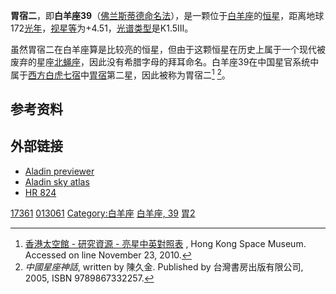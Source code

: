 {{Starbox begin
| name = 胃宿二（白羊座39）<br> 39 Arietis 
}}
{{Starbox image
|  image= [[文件:Weixiu.png|300px]]
|  caption=}}
{{Starbox observe
| epoch = J2000
|   constell=[[白羊座|白羊座]]
|  星官=[[胃宿|胃宿]] [[胃_(星官)|胃]]
| ra = {{RA|02|47|54.54}} 
| dec = {{DEC|+29|14|49.6}} 
| appmag_v = 4.51
}}
{{Starbox character
| class=K1.5III (C) ~
| r-i = 0.58 
| v-r = 
| b-v= 1.11
| u-b= 1.05
| variable=}}
{{Starbox astrometry
| radial_v = -14.9
| prop_mo_ra = 149.47 ± 0.25 <ref name="hipparcos">{{cite web | url=http://webviz.u-strasbg.fr/viz-bin/VizieR-5?-out.add=.&-source=I/311/hip2&recno=13028 | title=HIP 13061 | work=Hipparcos, the New Reduction | author=van Leeuwen, F. | year=2007 | accessdate=2009-12-09}}</ref>
| prop_mo_dec = -127.05 ± 0.18 <ref name="hipparcos"/>
| parallax = 19.01 
| p_error = 0.21
| parallax_footnote = <ref name="hipparcos"/>
| absmag_v = 
}}
{{Starbox detail|
  mass=0,8 |
  radius=0,9 |
  luminosity=0,4 | 
  temperature=3,500–5,000 |
  metal= |
  rotation= < 17 km/s |
  age= }}
{{Starbox catalog
| names=39 Arietis, [[Harvard_Revised_catalogue|HR]] 824, [[Bonner_Durchmusterung|BD]] +28 462, [[Henry_Draper_catalogue|HD]] 17361, [[Smithsonian_Astrophysical_Observatory_Star_Catalog|SAO]] 75578, GC 3356, [[Hipparcos_catalogue|HIP]] 13061. 
}}
{{Starbox reference |
  Simbad=HD+17361
| ARICNS = }}
{{Starbox end}}
'''胃宿二'''，即'''白羊座39'''（[[佛兰斯蒂德命名法|佛兰斯蒂德命名法]]），是一颗位于[[白羊座|白羊座]]的[[恒星|恒星]]，距离地球172[[光年|光年]]，[[视星等|视星等]]为+4.51，[[恒星光谱|光谱类型]]是K1.5III。

虽然胃宿二在白羊座算是比较亮的恒星，但由于这颗恒星在历史上属于一个现代被废弃的星座[[北蝇座|北蝇座]]，因此没有希腊字母的拜耳命名。白羊座39在中国星官系统中属于[[二十八宿|西方白虎七宿]]中[[胃宿|胃宿]]第二星，因此被称为胃宿二<ref>[http://www.lcsd.gov.hk/CE/Museum/Space/Research/StarName/c_research_chinengstars_ama_b.htm 香港太空館 - 研究資源 - 亮星中英對照表] {{webarchive|url=https://web.archive.org/web/20100811014924/http://www.lcsd.gov.hk/CE/Museum/Space/Research/StarName/c_research_chinengstars_ama_b.htm |date=2010-08-11 }}, Hong Kong Space Museum. Accessed on line November 23, 2010.</ref>
<ref>''中國星座神話'', written by 陳久金. Published by 台灣書房出版有限公司, 2005, ISBN 9789867332257.</ref>。

==参考资料==
{{reflist}}

==外部链接==
*[http://aladin.u-strasbg.fr/AladinPreview?-c=02+47+54.5407%2B29+14+49.625&ident=NLTT++8982&submit=Aladin+previewer Aladin previewer]
*[http://aladin.u-strasbg.fr/java/nph-aladin.pl?script=get+Aladin+NLTT++8982+11arcmin%3Bget+simbad+NLTT++8982+11arcmin&from=Simbad4&submit=Aladin+applet Aladin sky atlas]
* [http://webviz.u-strasbg.fr/viz-bin/VizieR-S?HR%20824 HR 824]

{{Stars of Aries}}
{{星官|胃宿|3|5}}
[[Category:HD和HDE天體|17361]]
[[Category:HIP天體|013061]]
[[Category:白羊座|Category:白羊座]]
[[Category:佛氏天體|白羊座, 39]]
[[Category:胃_(星官)|胃2]]